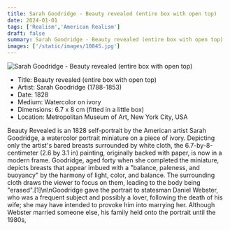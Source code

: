 ```yaml
---
title: Sarah Goodridge - Beauty revealed (entire box with open top)
date: 2024-01-01
tags: ['Realism','American Realism']
draft: false
summary: Sarah Goodridge - Beauty revealed (entire box with open top)
images: ['/static/images/10845.jpg']
---
```


![Sarah Goodridge - Beauty revealed (entire box with open top)](/static/images/10845.jpg)

* Title: Beauty revealed (entire box with open top)
* Artist: Sarah Goodridge (1788-1853)
* Date: 1828
* Medium: Watercolor on ivory
* Dimensions: 6.7 x 8 cm (fitted in a little box)
* Location: Metropolitan Museum of Art, New York City, USA

Beauty Revealed is an 1828 self-portrait by the American artist Sarah Goodridge, a watercolor portrait miniature on a piece of ivory. Depicting only the artist's bared breasts surrounded by white cloth, the 6.7-by-8-centimeter (2.6 by 3.1 in) painting, originally backed with paper, is now in a modern frame. Goodridge, aged forty when she completed the miniature, depicts breasts that appear imbued with a \"balance, paleness, and buoyancy\" by the harmony of light, color, and balance. The surrounding cloth draws the viewer to focus on them, leading to the body being \"erased\".[1]\n\nGoodridge gave the portrait to statesman Daniel Webster, who was a frequent subject and possibly a lover, following the death of his wife; she may have intended to provoke him into marrying her. Although Webster married someone else, his family held onto the portrait until the 1980s,
